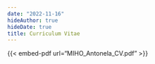 ```yaml
---
date: "2022-11-16"
hideAuthor: true
hideDate: true
title: Curriculum Vitae
---
```


{{< embed-pdf url="MIHO_Antonela_CV.pdf" >}}